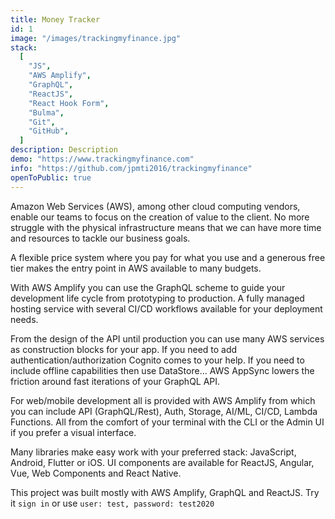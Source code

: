 ```yaml
---
title: Money Tracker
id: 1
image: "/images/trackingmyfinance.jpg"
stack:
  [
    "JS",
    "AWS Amplify",
    "GraphQL",
    "ReactJS",
    "React Hook Form",
    "Bulma",
    "Git",
    "GitHub",
  ]
description: Description
demo: "https://www.trackingmyfinance.com"
info: "https://github.com/jpmti2016/trackingmyfinance"
openToPublic: true
---
```


Amazon Web Services (AWS), among other cloud computing vendors, enable our teams to focus on the creation of value to the client. No more
struggle with the physical infrastructure means that we can have more time and resources to tackle our business goals.

A flexible price system where you pay for what you use and a generous free tier makes the entry point in AWS available to many budgets.

With AWS Amplify you can use the GraphQL scheme to guide your development life cycle from prototyping to production. A fully managed
hosting service with several CI/CD workflows available for your deployment needs.

From the design of the API until production you can use many AWS services as construction blocks for your app. If you need to add
authentication/authorization Cognito comes to your help. If you need to include offline capabilities then use DataStore... AWS AppSync
lowers the friction around fast iterations of your GraphQL API.

For web/mobile development all is provided with AWS Amplify from which you can include API (GraphQL/Rest), Auth, Storage, AI/ML, CI/CD,
Lambda Functions. All from the comfort of your terminal with the CLI or the Admin UI if you prefer a visual interface.

Many libraries make easy work with your preferred stack: JavaScript, Android, Flutter or iOS. UI components are available for ReactJS,
Angular, Vue, Web Components and React Native.

This project was built mostly with AWS Amplify, GraphQL and ReactJS. Try it `sign in` or use `user: test, password: test2020`
